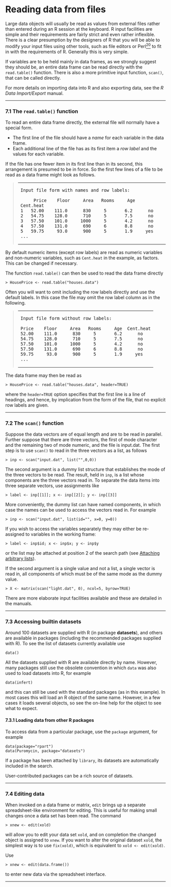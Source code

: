 #  Reading data from files
<p><a href="" id="index-Reading-data-from-files"></a></p>
<p>Large data objects will usually be read as values from external files rather than entered during an R session at the keyboard. R input facilities are simple and their requirements are fairly strict and even rather inflexible. There is a clear presumption by the designers of R that you will be able to modify your input files using other tools, such as file editors or Perl<a href="appendix-f-references.html#FOOT20" id="DOCF20"><sup>20</sup></a> to fit in with the requirements of R. Generally this is very simple.</p>
<p>If variables are to be held mainly in data frames, as we strongly suggest they should be, an entire data frame can be read directly with the <code class="calibre2">read.table()</code> function. There is also a more primitive input function, <code class="calibre2">scan()</code>, that can be called directly.</p>
<p>For more details on importing data into R and also exporting data, see the <em>R Data Import/Export</em> manual.</p>
<hr />
<p><a href="" id="The-read_002etable_0028_0029-function"></a> <a href="" id="The-read_002etable_0028_0029-function-1"></a></p>
<h3 id="the-read.table-function" class="section">7.1 The <code class="calibre14">read.table()</code> function</h3>
<p><a href="" id="index-read_002etable"></a></p>
<p>To read an entire data frame directly, the external file will normally have a special form.</p>
<ul>
<li>The first line of the file should have a <em>name</em> for each variable in the data frame.</li>
<li>Each additional line of the file has as its first item a <em>row label</em> and the values for each variable.</li>
</ul>
<p>If the file has one fewer item in its first line than in its second, this arrangement is presumed to be in force. So the first few lines of a file to be read as a data frame might look as follows.</p>
<blockquote>
<table>
<colgroup>
<col width="100%" />
</colgroup>
<tbody>
<tr class="odd">
<td align="left"><div class="example">
<pre class="example1"><code>Input file form with names and row labels:

     Price    Floor     Area   Rooms     Age  Cent.heat
1   52.00    111.0      830     5       6.2      no
2   54.75    128.0      710     5       7.5      no
3   57.50    101.0     1000     5       4.2      no
4   57.50    131.0      690     6       8.8      no
5   59.75     93.0      900     5       1.9     yes
...</code></pre>
</div></td>
</tr>
</tbody>
</table>
</blockquote>
<p>By default numeric items (except row labels) are read as numeric variables and non-numeric variables, such as <code class="calibre2">Cent.heat</code> in the example, as factors. This can be changed if necessary.</p>
<p>The function <code class="calibre2">read.table()</code> can then be used to read the data frame directly</p>
<div class="example">
<pre class="example1"><code>&gt; HousePrice &lt;- read.table(&quot;houses.data&quot;)</code></pre>
</div>
<p>Often you will want to omit including the row labels directly and use the default labels. In this case the file may omit the row label column as in the following.</p>
<blockquote>
<table>
<colgroup>
<col width="100%" />
</colgroup>
<tbody>
<tr class="odd">
<td align="left"><div class="example">
<pre class="example1"><code>Input file form without row labels:

Price    Floor     Area   Rooms     Age  Cent.heat
52.00    111.0      830     5       6.2      no
54.75    128.0      710     5       7.5      no
57.50    101.0     1000     5       4.2      no
57.50    131.0      690     6       8.8      no
59.75     93.0      900     5       1.9     yes
...</code></pre>
</div></td>
</tr>
</tbody>
</table>
</blockquote>
<p>The data frame may then be read as</p>
<div class="example">
<pre class="example1"><code>&gt; HousePrice &lt;- read.table(&quot;houses.data&quot;, header=TRUE)</code></pre>
</div>
<p>where the <code class="calibre2">header=TRUE</code> option specifies that the first line is a line of headings, and hence, by implication from the form of the file, that no explicit row labels are given.</p>
<hr />
<p><a href="" id="The-scan_0028_0029-function"></a> <a href="" id="The-scan_0028_0029-function-1"></a></p>
<h3 id="the-scan-function" class="section">7.2 The <code class="calibre14">scan()</code> function</h3>
<p><a href="" id="index-scan"></a></p>
<p>Suppose the data vectors are of equal length and are to be read in parallel. Further suppose that there are three vectors, the first of mode character and the remaining two of mode numeric, and the file is input.dat. The first step is to use <code class="calibre2">scan()</code> to read in the three vectors as a list, as follows</p>
<div class="example">
<pre class="example1"><code>&gt; inp &lt;- scan(&quot;input.dat&quot;, list(&quot;&quot;,0,0))</code></pre>
</div>
<p>The second argument is a dummy list structure that establishes the mode of the three vectors to be read. The result, held in <code class="calibre2">inp</code>, is a list whose components are the three vectors read in. To separate the data items into three separate vectors, use assignments like</p>
<div class="example">
<pre class="example1"><code>&gt; label &lt;- inp[[1]]; x &lt;- inp[[2]]; y &lt;- inp[[3]]</code></pre>
</div>
<p>More conveniently, the dummy list can have named components, in which case the names can be used to access the vectors read in. For example</p>
<div class="example">
<pre class="example1"><code>&gt; inp &lt;- scan(&quot;input.dat&quot;, list(id=&quot;&quot;, x=0, y=0))</code></pre>
</div>
<p>If you wish to access the variables separately they may either be re-assigned to variables in the working frame:</p>
<div class="example">
<pre class="example1"><code>&gt; label &lt;- inp$id; x &lt;- inp$x; y &lt;- inp$y</code></pre>
</div>
<p>or the list may be attached at position 2 of the search path (see <a href="lists-and-data-frames.html#Attaching-arbitrary-lists">Attaching arbitrary lists</a>).</p>
<p>If the second argument is a single value and not a list, a single vector is read in, all components of which must be of the same mode as the dummy value.</p>
<div class="example">
<pre class="example1"><code>&gt; X &lt;- matrix(scan(&quot;light.dat&quot;, 0), ncol=5, byrow=TRUE)</code></pre>
</div>
<p>There are more elaborate input facilities available and these are detailed in the manuals.</p>
<hr />
<p><a href="" id="Accessing-builtin-datasets"></a> <a href="" id="Accessing-builtin-datasets-1"></a></p>
<h3 id="accessing-builtin-datasets" class="section">7.3 Accessing builtin datasets</h3>
<p><a href="" id="index-Accessing-builtin-datasets"></a> <a href="" id="index-data"></a></p>
<p>Around 100 datasets are supplied with R (in package <strong>datasets</strong>), and others are available in packages (including the recommended packages supplied with R). To see the list of datasets currently available use</p>
<div class="example">
<pre class="example1"><code>data()</code></pre>
</div>
<p>All the datasets supplied with R are available directly by name. However, many packages still use the obsolete convention in which <code class="calibre2">data</code> was also used to load datasets into R, for example</p>
<div class="example">
<pre class="example1"><code>data(infert)</code></pre>
</div>
<p>and this can still be used with the standard packages (as in this example). In most cases this will load an R object of the same name. However, in a few cases it loads several objects, so see the on-line help for the object to see what to expect.</p>
<p><a href="" id="Loading-data-from-other-R-packages"></a></p>
<h4 id="loading-data-from-other-r-packages" class="subheading">7.3.1 Loading data from other R packages</h4>
<p>To access data from a particular package, use the <code class="calibre2">package</code> argument, for example</p>
<div class="example">
<pre class="example1"><code>data(package=&quot;rpart&quot;)
data(Puromycin, package=&quot;datasets&quot;)</code></pre>
</div>
<p>If a package has been attached by <code class="calibre2">library</code>, its datasets are automatically included in the search.</p>
<p>User-contributed packages can be a rich source of datasets.</p>
<hr />
<p><a href="" id="Editing-data"></a> <a href="" id="Editing-data-1"></a></p>
<h3 id="editing-data" class="section">7.4 Editing data</h3>
<p><a href="" id="index-edit"></a></p>
<p>When invoked on a data frame or matrix, <code class="calibre2">edit</code> brings up a separate spreadsheet-like environment for editing. This is useful for making small changes once a data set has been read. The command</p>
<div class="example">
<pre class="example1"><code>&gt; xnew &lt;- edit(xold)</code></pre>
</div>
<p>will allow you to edit your data set <code class="calibre2">xold</code>, and on completion the changed object is assigned to <code class="calibre2">xnew</code>. If you want to alter the original dataset <code class="calibre2">xold</code>, the simplest way is to use <code class="calibre2">fix(xold)</code>, which is equivalent to <code class="calibre2">xold &lt;- edit(xold)</code>.</p>
<p>Use</p>
<div class="example">
<pre class="example1"><code>&gt; xnew &lt;- edit(data.frame())</code></pre>
</div>
<p>to enter new data via the spreadsheet interface.</p>
<hr />
<p><a href="" id="Probability-distributions"></a> <a href="" id="Probability-distributions-1"></a></p>
<div id="calibre_pb_18" class="calibre8">

</div>
